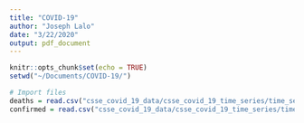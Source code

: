 ```yaml
---
title: "COVID-19"
author: "Joseph Lalo"
date: "3/22/2020"
output: pdf_document
---
```


```r
knitr::opts_chunk$set(echo = TRUE)
setwd("~/Documents/COVID-19/")
```


```r
# Import files
deaths = read.csv("csse_covid_19_data/csse_covid_19_time_series/time_series_19-covid-Deaths.csv")
confirmed = read.csv("csse_covid_19_data/csse_covid_19_time_series/time_series_19-covid-Confirmed.csv")

```

